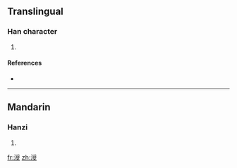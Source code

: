 ==Translingual==

===Han character===
{{Han char|rn=85|rad=水|as=08|sn=11|four=|canj=水月月水 (EBBE)}}

# {{defn|Han|sort=水08}}

====References====
* {{Han ref|kx=0627.350|dkj=17579|dj=1029.220|hdz=31655.010|uh=6DAD|ud=28077}}

----

==Mandarin==

===Hanzi===
{{cmn-hanzi|pin=[[shòu]] ([[shou4]])|wg=shou<sup>4</sup>}}

# {{defn|Mandarin}}

[[fr:涭]]
[[zh:涭]]